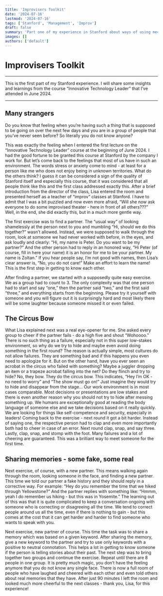 ```yaml
---
title: 'Improvisers Toolkit'
date: '2024-07-16'
lastmod: '2024-07-16'
tags: ['Stanford', 'Management', 'Improv']
draft: false
summary: 'Part one of my experience in Stanford about ways of using mechanics from improv theater to introduce a group to each other'
images: []
authors: ['default']
---
```


# Improvisers Toolkit

***

This is the first part of my Stanford experience. I will share some insights and learnings from the course “Innovative Technology Leader” that I’ve attended in June 2024. 

***

## Many strangers
Do you know that feeling when you’re having such a thing that is supposed to be going on over the next few days and you are in a group of people that you’ve never seen before? So literally you do not know anyone?

This was exactly the feeling when I entered the first lecture on the “Innovative Technology Leader” course at the beginning of June 2024. I had the good fortune to be granted this course at Stanford by the company I work for. But let’s come back to the feelings that most of us have in such an environment. The words stress or anxiety come to mind - at least for a person like me who does not enjoy being in unknown territories. What do the others think? I guess it can be considered a sign of the quality of Stanford itself and especially this course, that it was considered that all people think like this and the first class addressed exactly this. After a brief introduction from the director of the class, Lisa entered the room and presented herself as a teacher of “improv” classes at Stanford. I have to admit that I was a bit puzzled and now even more afraid, “Will she now ask everyone to do some improvised theater - here in front of all others???” Well, in the end, she did exactly this, but in a much more gentle way.

The first exercise was to find a partner. The “usual way” of looking shamelessly at the person next to you and mumbling “Hi, should we do this together?” wasn’t allowed. Instead, we were supposed to walk through the room, look at someone we had never worked with before, in the eyes, and ask loudly and clearly: “Hi, my name is Peter. Do you want to be my partner?” And the other person had to reply in an honored way, “Hi Peter (of course, fill in here your name) it is an honor for me to be your partner. My name is Zoltan.” If you hear people say, I’m not good with names, then Lisa’s clear answer is, “No, you do not care!” Make an effort to learn the name! This is the first step in getting to know each other.

After finding a partner, we started with a supposedly quite easy exercise. We as a group had to count to 3. The only complexity was that one person had to start and say “one,” then the partner said “two,” and the first said “three,” and everything starts from the beginning. Please try it yourself with someone and you will figure out it is surprisingly hard and most likely there will be some laughter because someone missed it or even failed.

## The Circus Bow
What Lisa explained next was a real eye-opener for me. She asked every group to cheer if the partner fails - do a high five and shout “Wohoooo.” There is no such thing as a failure, especially not in this super low-stakes environment, so why do we try to hide and maybe even avoid doing something in the first round? The reason is actually simple, most cultures do not allow failures. They are something bad and if this happens you even need to apologize for it. But on the other hand, have you ever seen an acrobat in the circus who failed with something? Maybe a juggler dropping an item or a trapeze acrobat falling into the net? Do they flinch and try to hide? No, they bow. They do the circus bow. This indicates, “Hey I’m OK - no need to worry” and “The show must go on!” Just imagine they would try to hide and disappear from the stage...
Our work environment is in most cases comparable. Most decisions or presentations are low stakes and there is even another reason why you should not try to hide after messing something up. We humans are exceptionally good at reading the body language of someone else and we take decisions based on it really quickly. We are looking for things like self-competence and security, especially in leaders!
Coming back to the exercise - next round it got a bit harder. Instead of saying one, the respective person had to clap and even more importantly both had to cheer in case of an error. Next round clap, snap, and say three. Lastly, clap, snap, and stomp with the foot. Many failures and a lot of cheering are guaranteed. This was a brilliant way to meet someone for the first time.

## Sharing memories - some fake, some real
Next exercise, of course, with a new partner. This means walking again through the room, looking someone in the face, and finding a new partner. This time we told our partner a fake history and they should reply in a corrective way. For example: “Hey do you remember the time that we hiked through Yellowstone?” And the partner replies with something like: “Hmmm, yeah I do remember us hiking - but this was in Yosemite.” The learning out of this was that it is quite complicated to keep a conversation ongoing with someone who is correcting or disagreeing all the time. We tend to correct people around us all the time, even if there is nothing to gain - but this comes at the cost that it can get harder and harder to find someone who wants to speak with you.

Next exercise, new partner of course. This time the task was to share a memory which was based on a given keyword. After sharing the memory, give a new keyword to the partner and try to use only keywords with a positive to neutral connotation. This helps a lot in getting to know someone if the person is telling stories about their past. The next step was to bring together two groups and continue the exercise. Repeat until there are 8 people in one group.
It is pretty much magic, you don’t have the feeling anymore that you do not know any single face. There is now a full room of people who have laughed and cheered with each other and even told others about real memories that they have. After just 90 minutes I left the room and looked much more cheerful to the next classes - thank you, Lisa, for this experience!
